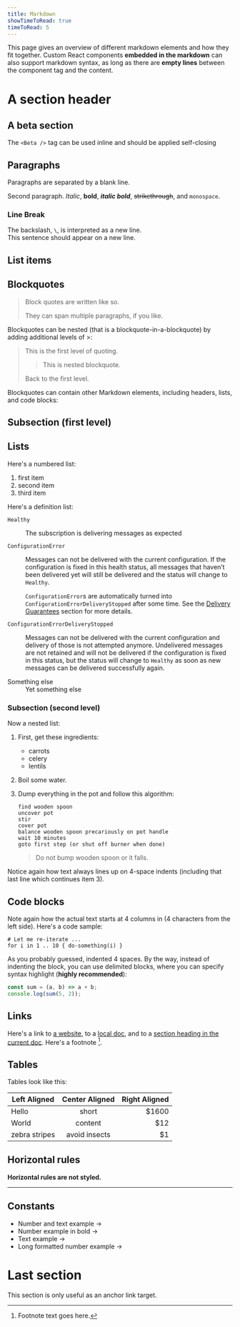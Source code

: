 ```yaml
---
title: Markdown
showTimeToRead: true
timeToRead: 5
---
```


<Subtitle>

This page gives an overview of different markdown elements and how they fit together.
Custom React components **embedded in the markdown** can also support markdown syntax, as long as there are **empty lines** between the component tag and the content.

</Subtitle>

# A section header

## A beta section <Beta />

The `<Beta />` tag can be used inline <Beta /> and should be applied self-closing

## Paragraphs

Paragraphs are separated by a blank line.

Second paragraph. _Italic_, **bold**, **_italic bold_**, ~~strikethrough~~, and `monospace`.

### Line Break

The backslash, `\`, is interpreted as a new line.\
This sentence should appear on a new line.

## List items


<ListItems />

## Blockquotes

> Block quotes are
> written like so.
>
> They can span multiple paragraphs,
> if you like.

Blockquotes can be nested (that is a blockquote-in-a-blockquote) by adding additional levels of >:

> This is the first level of quoting.
>
> > This is nested blockquote.
>
> Back to the first level.

Blockquotes can contain other Markdown elements, including headers, lists, and code blocks:


<ComplexBlockQuote />

## Subsection (first level)

## Lists

Here's a numbered list:

1.  first item
2.  second item
3.  third item

Here's a definition list:

<dl>
  <dt>

`Healthy`

  </dt>
  <dd>The subscription is delivering messages as expected</dd>
  <dt>

`ConfigurationError`

  </dt>
  <dd>

Messages can not be delivered with the current configuration. If the configuration is fixed in this health status,
all messages that haven’t been delivered yet will still be delivered and the status will change to `Healthy`.

`ConfigurationError`s are automatically turned into `ConfigurationErrorDeliveryStopped` after some time. See the [Delivery Guarantees](#last-section) section for more details.

  </dd>
  <dt>

`ConfigurationErrorDeliveryStopped`

  </dt>
  <dd>

Messages can not be delivered with the current configuration and delivery of those is not attempted anymore.
Undelivered messages are not retained and will not be delivered if the configuration is fixed in this status, but the status will change to `Healthy`
as soon as new messages can be delivered successfully again.

  </dd>
  <dt>Something else</dt>
  <dd>Yet something else</dd>
</dl>

### Subsection (second level)

Now a nested list:

1.  First, get these ingredients:

    - carrots
    - celery
    - lentils

2.  Boil some water.

3.  Dump everything in the pot and follow
    this algorithm:

        find wooden spoon
        uncover pot
        stir
        cover pot
        balance wooden spoon precariously on pot handle
        wait 10 minutes
        goto first step (or shut off burner when done)

    > Do not bump wooden spoon or it falls.

Notice again how text always lines up on 4-space indents (including
that last line which continues item 3).

## Code blocks

Note again how the actual text starts at 4 columns in (4 characters
from the left side). Here's a code sample:

    # Let me re-iterate ...
    for i in 1 .. 10 { do-something(i) }

As you probably guessed, indented 4 spaces. By the way, instead of
indenting the block, you can use delimited blocks, where you can
specify syntax highlight (**highly recommended**):

```js
const sum = (a, b) => a + b;
console.log(sum(5, 2));
```

## Links

Here's a link to [a website](https://commercetools.com), to a [local doc](/components/images), and to a [section heading in the current doc](#last-section). Here's a footnote [^1].

[^1]: Footnote text goes here.

## Tables

Tables look like this:

| Left Aligned  | Center Aligned | Right Aligned |
| ------------- | :------------: | ------------: |
| Hello         |     short      |         $1600 |
| World         |    content     |           $12 |
| zebra stripes | avoid insects  |            $1 |

## Horizontal rules

**Horizontal rules are not styled.**

---

## Constants

- Number and text example -> <Constant type="limits" name="jsonSize"/>
- Number example in bold -> **<Constant type="limits" name="slugLength"/>**
- Text example -> <Constant type="limits" name="slugPattern"/>
- Long formatted number example -> <Constant type="limits" name="resourceLimit" />

# Last section

This section is only useful as an anchor link target.
